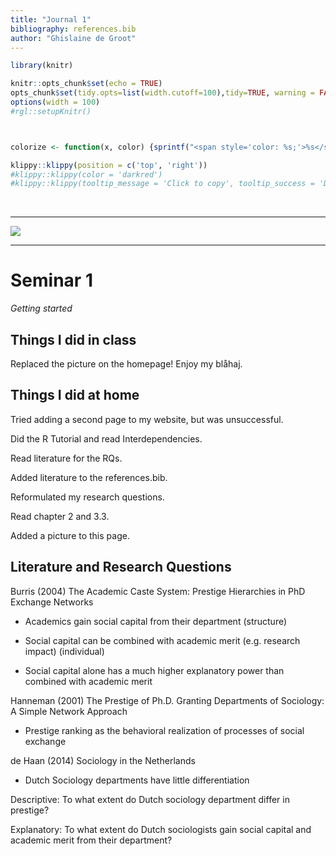 ```yaml
---
title: "Journal 1"
bibliography: references.bib
author: "Ghislaine de Groot"
---
```


```r
library(knitr)

knitr::opts_chunk$set(echo = TRUE)
opts_chunk$set(tidy.opts=list(width.cutoff=100),tidy=TRUE, warning = FALSE, message = FALSE,comment = "#>", cache=TRUE, class.source=c("test"), class.output=c("test2"))
options(width = 100)
#rgl::setupKnitr()



colorize <- function(x, color) {sprintf("<span style='color: %s;'>%s</span>", color, x) }

```

```r
klippy::klippy(position = c('top', 'right'))
#klippy::klippy(color = 'darkred')
#klippy::klippy(tooltip_message = 'Click to copy', tooltip_success = 'Done')
```

<br>

------------------------------------------------------------------------

![](images/art by olga konomenko 2 copy.jpg)

------------------------------------------------------------------------

# Seminar 1
_Getting started_


## Things I did in class

Replaced the picture on the homepage! Enjoy my blåhaj.


## Things I did at home

Tried adding a second page to my website, but was unsuccessful.

Did the R Tutorial and read Interdependencies.

Read literature for the RQs.

Added literature to the references.bib.

Reformulated my research questions.

Read chapter 2 and 3.3.

Added a picture to this page.


## Literature and Research Questions 

Burris (2004) The Academic Caste System: Prestige Hierarchies in PhD Exchange Networks

- Academics gain social capital from their department (structure)

- Social capital can be combined with academic merit (e.g. research impact) (individual)

- Social capital alone has a much higher explanatory power than combined with academic merit


Hanneman (2001) The Prestige of Ph.D. Granting Departments of Sociology: A Simple Network Approach

- Prestige ranking as the behavioral realization of processes of social exchange


de Haan (2014) Sociology in the Netherlands

- Dutch Sociology departments have little differentiation


Descriptive: To what extent do Dutch sociology department differ in prestige?

Explanatory: To what extent do Dutch sociologists gain social capital and academic merit from their department?
